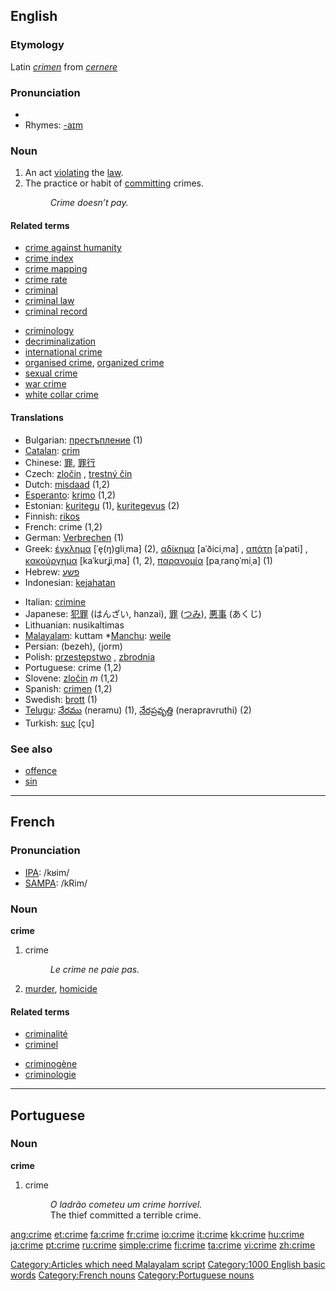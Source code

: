 {{wikipedia}}
==English==

===Etymology===
Latin ''[[crimen]]'' from ''[[cernere]]''

===Pronunciation===
*{{audio|en-us-crime.ogg|Audio (US)}}
*Rhymes: [[Rhymes:English:-aɪm|-aɪm]]

===Noun===
{{en-noun}}

# An act [[violating]] the [[law]].
# The practice or habit of [[commit]]ting crimes.
#: ''Crime doesn’t pay.''

====Related terms====
{{top}}
*[[crime against humanity]]
*[[crime index]]
*[[crime mapping]]
*[[crime rate]]
*[[criminal]]
*[[criminal law]]
*[[criminal record]]
{{mid}}
*[[criminology]]
*[[decriminalization]]
*[[international crime]]
*[[organised crime]], [[organized crime]]
*[[sexual crime]]
*[[war crime]]
*[[white collar crime]]
{{bottom}}

====Translations====
{{top}}
*Bulgarian: [[престъпление]] {{n}} (1)
*[[Catalan]]: [[crim]] {{m}}
*Chinese: [[罪]], [[罪行]]
*Czech: [[zločin]] {{m}}, [[trestný čin]] {{m}}
*Dutch: [[misdaad]] {{f}} (1,2)
*[[Esperanto]]: [[krimo]] (1,2)
*Estonian: [[kuritegu]] (1), [[kuritegevus]] (2)
*Finnish: [[rikos]]
*French: crime {{f}} (1,2)
*German: [[Verbrechen]] {{n}} (1)
*Greek: [[έγκλημα]] [ˈe̞(ŋ)ɡliˌma] {{n}} (2), [[αδίκημα]] [aˈðiciˌma] {{n}}, [[απάτη]] [aˈpati] {{f}}, [[κακούργημα]] [kaˈkurʝiˌma] {{n}} (1, 2), [[παρανομία]] [paˌrano̞ˈmiˌa] {{f}} (1)
*Hebrew: [[פשע]] {{m}}
*Indonesian: [[jahat|kejahatan]]
{{mid}}
*Italian: [[crimine]]
*Japanese: [[犯罪]] (はんざい, hanzai), [[罪]] ([[つみ]]), [[悪事]] (あくじ)
*Lithuanian: nusikaltimas {{m}}
*[[Malayalam]]: kuttam *[[Manchu]]: [[weile]]
*Persian: {{FAchar|[[بزه]]}} (bezeh), {{FAchar|[[جرم]]}} (jorm)
*Polish: [[przestępstwo]] {{n}}, [[zbrodnia]] {{f}}
*Portuguese: crime {{m}} (1,2)
*Slovene: [[zločin]] ''m'' (1,2)
*Spanish: [[crimen]] {{m}} (1,2)
*Swedish: [[brott]] (1)
*[[Telugu]]: [[నేరము]] (neramu) (1), [[నేరప్రవృత్తి]] (nerapravruthi) (2)
*Turkish: [[suç]] [çu]
{{bottom}}

===See also===
*[[offence]]
*[[sin]]

----

==French==

===Pronunciation===
*[[w:IPA|IPA]]: /kʁim/
*[[w:SAMPA|SAMPA]]: /kRim/

===Noun===
'''crime''' {{m}}

# crime
#: ''Le crime ne paie pas.''
# [[murder]], [[homicide]]

====Related terms====
{{top}}
*[[criminalité]]
*[[criminel]]
{{mid}}
*[[criminogène]]
*[[criminologie]]
{{bottom}}

----
==Portuguese==

===Noun===
'''crime''' {{m}}

# crime
#: ''O ladrão cometeu um crime horrivel.''
#: The thief committed a terrible crime.

[[Category:Articles which need Malayalam script]]
[[Category:1000 English basic words]]

[[Category:French nouns]]
[[Category:Portuguese nouns]]

[[ang:crime]]
[[et:crime]]
[[fa:crime]]
[[fr:crime]]
[[io:crime]]
[[it:crime]]
[[kk:crime]]
[[hu:crime]]
[[ja:crime]]
[[pt:crime]]
[[ru:crime]]
[[simple:crime]]
[[fi:crime]]
[[ta:crime]]
[[vi:crime]]
[[zh:crime]]
